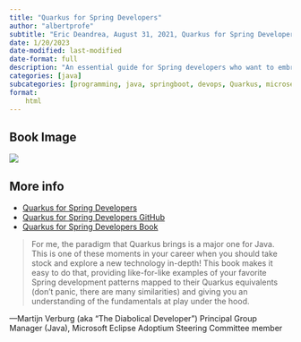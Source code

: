 ```yaml
---
title: "Quarkus for Spring Developers"
author: "albertprofe"
subtitle: "Eric Deandrea, August 31, 2021, Quarkus for Spring Developers"
date: 1/20/2023
date-modified: last-modified
date-format: full
description: "An essential guide for Spring developers who want to embrace cloud-native development with Java. Eric Deandrea provides a clear and practical approach to building cloud-native applications with Quarkus, a modern, fast, and efficient Java framework."
categories: [java]
subcategories: [programming, java, springboot, devops, Quarkus, microservices]
format:
    html
---
```


## Book Image

![](/books/quarkusSpringDevelopers.png)

## More info


- [Quarkus for Spring Developers](https://quarkus.io/blog/quarkus-for-spring-developers/){.external}
- [Quarkus for Spring Developers GitHub](https://github.com/quarkus-for-spring-developers){.external}
- [Quarkus for Spring Developers Book](https://developers.redhat.com/e-books/quarkus-spring-developers){.external}

> For me, the paradigm that Quarkus brings is a major one for Java. This is one of these moments in your career when you should take stock and explore a new technology in-depth! This book makes it easy to do that, providing like-for-like examples of your favorite Spring development patterns mapped to their Quarkus equivalents (don’t panic, there are many similarities) and giving you an understanding of the fundamentals at play under the hood.

—Martijn Verburg (aka “The Diabolical Developer”)
Principal Group Manager (Java), Microsoft
Eclipse Adoptium Steering Committee member
